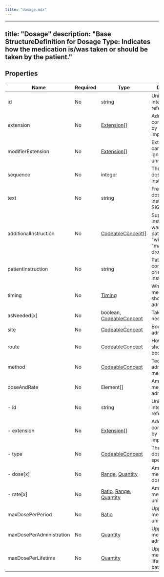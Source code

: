 ```yaml
---
title: "dosage.mdx"
---
```


---
title: "Dosage"
description: "Base StructureDefinition for Dosage Type: Indicates how the medication is/was taken or should be taken by the patient."
---

## Properties

| Name                     | Required | Type                                                                                                                                        | Description                                                                                     |
| ------------------------ | -------- | ------------------------------------------------------------------------------------------------------------------------------------------- | ----------------------------------------------------------------------------------------------- |
| id                       | No       | string                                                                                                                                      | Unique id for inter-element referencing                                                         |
| extension                | No       | [Extension](/medical-api/fhir/data-types/extension)[]                                                                                       | Additional content defined by implementations                                                   |
| modifierExtension        | No       | [Extension](/medical-api/fhir/data-types/extension)[]                                                                                       | Extensions that cannot be ignored even if unrecognized                                          |
| sequence                 | No       | integer                                                                                                                                     | The order of the dosage instructions                                                            |
| text                     | No       | string                                                                                                                                      | Free text dosage instructions e.g. SIG                                                          |
| additionalInstruction    | No       | [CodeableConcept](/medical-api/fhir/data-types/codeableconcept)[]                                                                           | Supplemental instruction or warnings to the patient - e.g. "with meals", "may cause drowsiness" |
| patientInstruction       | No       | string                                                                                                                                      | Patient or consumer oriented instructions                                                       |
| timing                   | No       | [Timing](/medical-api/fhir/data-types/timing)                                                                                               | When medication should be administered                                                          |
| asNeeded[x]              | No       | boolean, [CodeableConcept](/medical-api/fhir/data-types/codeableconcept)                                                                    | Take "as needed" (for x)                                                                        |
| site                     | No       | [CodeableConcept](/medical-api/fhir/data-types/codeableconcept)                                                                             | Body site to administer to                                                                      |
| route                    | No       | [CodeableConcept](/medical-api/fhir/data-types/codeableconcept)                                                                             | How drug should enter body                                                                      |
| method                   | No       | [CodeableConcept](/medical-api/fhir/data-types/codeableconcept)                                                                             | Technique for administering medication                                                          |
| doseAndRate              | No       | Element[]                                                                                                                                   | Amount of medication administered                                                               |
| - id                     | No       | string                                                                                                                                      | Unique id for inter-element referencing                                                         |
| - extension              | No       | [Extension](/medical-api/fhir/data-types/extension)[]                                                                                       | Additional content defined by implementations                                                   |
| - type                   | No       | [CodeableConcept](/medical-api/fhir/data-types/codeableconcept)                                                                             | The kind of dose or rate specified                                                              |
| - dose[x]                | No       | [Range](/medical-api/fhir/data-types/range), [Quantity](/medical-api/fhir/data-types/quantity)                                              | Amount of medication per dose                                                                   |
| - rate[x]                | No       | [Ratio](/medical-api/fhir/data-types/ratio), [Range](/medical-api/fhir/data-types/range), [Quantity](/medical-api/fhir/data-types/quantity) | Amount of medication per unit of time                                                           |
| maxDosePerPeriod         | No       | [Ratio](/medical-api/fhir/data-types/ratio)                                                                                                 | Upper limit on medication per unit of time                                                      |
| maxDosePerAdministration | No       | [Quantity](/medical-api/fhir/data-types/quantity)                                                                                           | Upper limit on medication per administration                                                    |
| maxDosePerLifetime       | No       | [Quantity](/medical-api/fhir/data-types/quantity)                                                                                           | Upper limit on medication per lifetime of the patient                                           |
